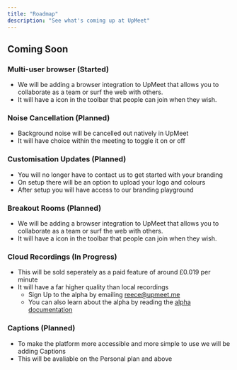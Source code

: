 ```yaml
---
title: "Roadmap"
description: "See what's coming up at UpMeet"
---
```

## Coming Soon
### Multi-user browser (Started)
- We will be adding a browser integration to UpMeet that allows you to collaborate as a team or surf the web with others.
- It will have a icon in the toolbar that people can join when they wish.

### Noise Cancellation (Planned)
- Background noise will be cancelled out natively in UpMeet
- It will have choice within the meeting to toggle it on or off

### Customisation Updates (Planned)
- You will no longer have to contact us to get started with your branding
- On setup there will be an option to upload your logo and colours
- After setup you will have access to our branding playground

### Breakout Rooms (Planned)
- We will be adding a browser integration to UpMeet that allows you to collaborate as a team or surf the web with others.
- It will have a icon in the toolbar that people can join when they wish.

### Cloud Recordings (In Progress)
- This will be sold seperately as a paid feature of around £0.019 per minute
- It will have a far higher quality than local recordings
    - Sign Up to the alpha by emailing reece@upmeet.me
    - You can also learn about the alpha by reading the [alpha documentation](/recording#cloud-recordings-alpha)

### Captions (Planned)
- To make the platform more accessible and more simple to use we will be adding Captions
- This will be avaliable on the Personal plan and above